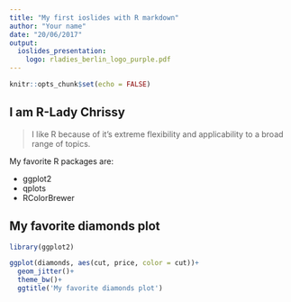 ```yaml
---
title: "My first ioslides with R markdown"
author: "Your name"
date: "20/06/2017"
output: 
  ioslides_presentation:
    logo: rladies_berlin_logo_purple.pdf
---
```


```r
knitr::opts_chunk$set(echo = FALSE)
```

## I am R-Lady Chrissy

> I like R because of it's extreme flexibility and applicability to a broad range of
topics.

My favorite R packages are:

- ggplot2
- qplots
- RColorBrewer

## My favorite diamonds plot

```r
library(ggplot2)

ggplot(diamonds, aes(cut, price, color = cut))+
  geom_jitter()+
  theme_bw()+
  ggtitle('My favorite diamonds plot')

```


